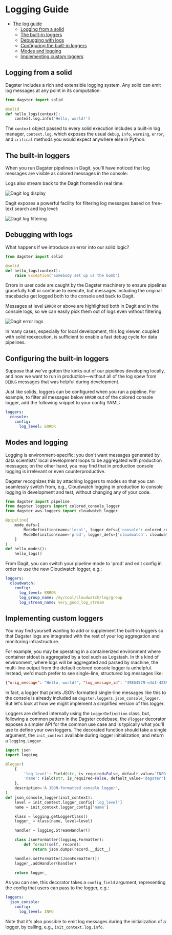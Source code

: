 
<DynamicMetaTags
  title="Logging Guide | Dagster"
  description="Dagster is a system for building modern data applications."
/>

# Logging Guide

- [The log guide](#The-log-guide)
  - [Logging from a solid](#Logging-from-a-solid)
  - [The built-in loggers](#The-built-in-loggers)
  - [Debugging with logs](#Debugging-with-logs)
  - [Configuring the built-in loggers](#Configuring-the-built-in-loggers)
  - [Modes and logging](#Modes-and-logging)
  - [Implementing custom loggers](#Implementing-custom-loggers)

## Logging from a solid

Dagster includes a rich and extensible logging system. Any solid can emit log messages at any point
in its computation:

```python
from dagster import solid

@solid
def hello_logs(context):
    context.log.info('Hello, world!')
```

The `context` object passed to every solid execution includes a built-in log manager, `context.log`,
which exposes the usual `debug`, `info`, `warning`, `error`, and `critical` methods you would expect
anywhere else in Python.

## The built-in loggers

When you run Dagster pipelines in Dagit, you'll have noticed that log messages are visible as
colored messages in the console:

<!--
<pre>
  <span style="color: green">2019-05-31 15:11:48</span> -{" "}
  <span style="color:blue">dagster</span> - <span style="color:grey">INFO</span>{" "}
  - orig_message = "Hello, world!" log_message_id =
  "49854579-e4d1-4289-8453-b3e177b20056" log_timestamp =
  "2019-05-31T22:11:48.376372" run_id = "4542c167-1b8c-40c7-b9b6-434b882ba734"
  pipeline = "hello_logs_pipeline" step_key = "hello_logs.compute" solid =
  "hello_logs" solid_definition = "hello_logs"
</pre>
-->

Logs also stream back to the Dagit frontend in real time:

![Dagit log display](/assets/images/learn/guides/logging/logging.png)

Dagit exposes a powerful facility for filtering log messages based on free-text search and log
level:

![Dagit log filtering](/assets/images/learn/guides/logging/logging2.png)

## Debugging with logs

What happens if we introduce an error into our solid logic?

```python
from dagster import solid

@solid
def hello_logs(context):
    raise Exception('Somebody set up us the bomb')
```

Errors in user code are caught by the Dagster machinery to ensure pipelines gracefully halt or
continue to execute, but messages including the original tracebacks get logged both to the console
and back to Dagit.

<!--
<pre>
  <span style="color:green">2019-05-31 15:26:31</span> -{" "}
  <span style="color:blue">dagster</span> -{" "}
  <span style="color:grey">ERROR</span> -
  <span style="color:red">
    {" "}
    orig_message = "Execution of step \"hello_error.compute\" failed." log_message_id
    = "7eb6836b-f91e-4cdc-a82b-906dbf2fd0a5" log_timestamp = "2019-09-04T03:15:48.695104"
    run_id = "9f38a6dc-fab7-408d-8692-5126c89b4fc0" pipeline = "hello_error_pipeline"
    execution_epoch_time = 1567566948.6136389 step_key = "hello_error.compute" solid
    = "hello_error" solid_definition = "hello_error" dagster_event = {`{"event_specific_data": [["Exception: Somebody set up us the bomb\n", ["  File \"/Users/sashankthupukari/projects/dagster/python_modules/dagster/dagster/core/errors.py\", line 104, in user_code_error_boundary\n    yield\n", "  File \"/Users/sashankthupukari/projects/dagster/python_modules/dagster/dagster/core/engine/engine_inprocess.py\", line 571, in _user_event_sequence_for_step_compute_fn\n    for event in gen:\n", "  File \"/Users/sashankthupukari/projects/dagster/python_modules/dagster/dagster/core/execution/plan/compute.py\", line 75, in _execute_core_compute\n    for step_output in _yield_compute_results(compute_context, inputs, compute_fn):\n", "  File \"/Users/sashankthupukari/projects/dagster/python_modules/dagster/dagster/core/execution/plan/compute.py\", line 52, in _yield_compute_results\n    for event in user_event_sequence:\n", "  File \"/Users/sashankthupukari/projects/dagster/python_modules/dagster/dagster/core/definitions/decorators.py\", line 340, in compute\n    result = fn(context, **kwargs)\n", "  File \"/Users/sashankthupukari/projects/dagster-playground/hello_dag.py\", line 6, in hello_error\n    raise Exception('Somebody set up us the bomb')\n"], "Exception"], null], "event_type_value": "STEP_FAILURE", "logging_tags": {"execution_epoch_time": 1567566948.6136389, "pipeline": "hello_error_pipeline", "solid": "hello_error", "solid_definition": "hello_error", "step_key": "hello_error.compute"}, "message": "Execution of step \"hello_error.compute\" failed.", "pipeline_name": "hello_error_pipeline", "solid_handle": ["hello_error", "hello_error", null], "step_key": "hello_error.compute", "step_kind_value": "COMPUTE"}`}
    pipeline_name = "hello_error_pipeline"
  </span>
</pre>
-->

Messages at level `ERROR` or above are highlighted both in Dagit and in the console logs, so
we can easily pick them out of logs even without filtering.

![Dagit error logs](/assets/images/learn/guides/logging/logging3.png)

In many cases, especially for local development, this log viewer, coupled with solid reexecution,
is sufficient to enable a fast debug cycle for data pipelines.

## Configuring the built-in loggers

Suppose that we've gotten the kinks out of our pipelines developing locally, and now we want to run
in production—without all of the log spew from `DEBUG` messages that was helpful during development.

Just like solids, loggers can be configured when you run a pipeline. For example, to filter all
messages below `ERROR` out of the colored console logger, add the following snippet to your config
YAML:

```yaml
loggers:
  console:
    config:
      log_level: ERROR
```

## Modes and logging

Logging is environment-specific: you don't want messages generated by data scientists' local
development loops to be aggregated with production messages; on the other hand, you may find that
in production console logging is irrelevant or even counterproductive.

Dagster recognizes this by attaching loggers to modes so that you can seamlessly switch from, e.g.,
Cloudwatch logging in production to console logging in development and test, without changing any
of your code.

```python
from dagster import pipeline
from dagster.loggers import colored_console_logger
from dagster_aws.loggers import cloudwatch_logger

@pipeline(
    mode_defs=[
        ModeDefinition(name='local', logger_defs={'console': colored_console_logger}),
        ModeDefinition(name='prod', logger_defs={'cloudwatch': cloudwatch_logger})
    ]
)
def hello_modes():
    hello_logs()
```

From Dagit, you can switch your pipeline mode to 'prod' and edit config in order to use the new Cloudwatch logger, e.g.:

```yaml
loggers:
  cloudwatch:
    config:
      log_level: ERROR
      log_group_name: /my/cool/cloudwatch/log/group
      log_stream_name: very_good_log_stream
```

## Implementing custom loggers

You may find yourself wanting to add or supplement the built-in loggers so that Dagster logs
are integrated with the rest of your log aggregation and monitoring infrastructure.

For example, you may be operating in a containerized environment where container stdout is
aggregated by a tool such as Logstash. In this kind of environment, where logs will be aggregated
and parsed by machine, the multi-line output from the default colored console logger is unhelpful.
Instead, we'd much prefer to see single-line, structured log messages like:

```json
{"orig_message": "Hello, world!", "log_message_id": "49854579-e4d1-4289-8453-b3e177b20056", ...}
```

In fact, a logger that prints JSON-formatted single-line messages like this to the console is
already included as `dagster.loggers.json_console_logger`. But let's look at how we might
implement a simplified version of this logger.

Loggers are defined internally using the `LoggerDefinition` class, but, following a common pattern
in the Dagster codebase, the `@logger` decorator exposes a simpler API for the common use case and
is typically what you'll use to define your own loggers. The decorated function should take a single
argument, the `init_context` available during logger initialization, and return a `logging.Logger`.

```python
import json
import logging

@logger(
    {
        'log_level': Field(str, is_required=False, default_value='INFO'),
        'name': Field(str, is_required=False, default_value='dagster'),
    },
    description='A JSON-formatted console logger',
)
def json_console_logger(init_context):
    level = init_context.logger_config['log_level']
    name = init_context.logger_config['name']

    klass = logging.getLoggerClass()
    logger_ = klass(name, level=level)

    handler = logging.StreamHandler()

    class JsonFormatter(logging.Formatter):
        def format(self, record):
            return json.dumps(record.__dict__)

    handler.setFormatter(JsonFormatter())
    logger_.addHandler(handler)

    return logger_
```

As you can see, this decorator takes a `config_field` argument, representing the config that users
can pass to the logger, e.g.:

```yaml
loggers:
  json_console:
    config:
      log_level: INFO
```

Note that it's also possible to emit log messages during the initialization of a logger, by calling,
e.g., `init_context.log.info`.

